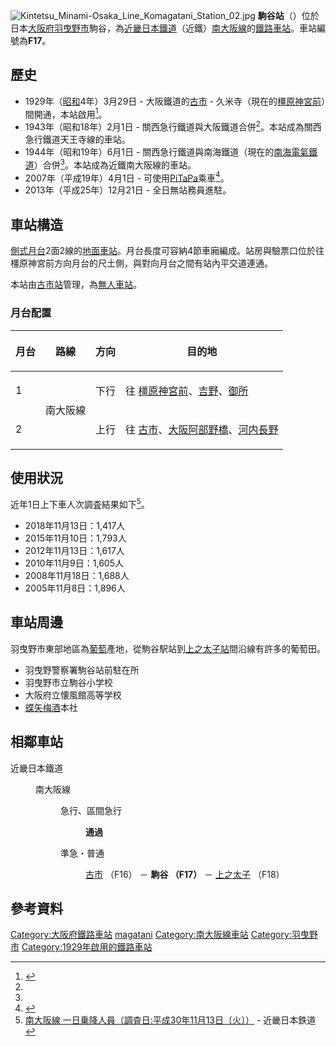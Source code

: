 {{日本車站資訊
|公司色     = #c03
|文字色     = 
|站名       = 駒谷站
|圖片       =  Kintetsu Minami-Osaka Line Komagatani Station 01.jpg
|圖片說明   = 
|日文原名   = 駒ヶ谷
|平假名     = こまがたに
|羅馬拼音   =  Komagatani
|電報略號   = コマ
|所在地     = {{JPN}}[[大阪府|大阪府]][[羽曳野市|羽曳野市]]駒谷159-1
|坐標       = 
|車站構造   = [[地面車站|地面車站]]
|月台配置   = 2面2線
|啟用年月日 = 1929年（[[昭和|昭和]]4年）3月29日
|廢站年月日 = 
|乘客人數   = 
|上下車人次 = 1,417
|統計年度   = 2018年
|轉車       = 
|備註       = 
|adjacent = {{Adjacent stations|system=近畿日本鐵道
|line1=F南大阪線|left=古市|right=上之太子|note-left=F16<br />1.7km|note-mid={{近鐵車站編號|F|17}}<br />距離[[大阪阿部野橋站|大阪阿部野橋]]20.0km|note-right=F18<br />2.0km}}
}}
[[File:Kintetsu_Minami-Osaka_Line_Komagatani_Station_02.jpg|thumb]] 
'''駒谷站'''（{{jpn|j=駒ヶ谷駅|hg=こまがたにえき|rm=Komagatani eki|f=y}}）位於日本[[大阪府|大阪府]][[羽曳野市|羽曳野市]]駒谷，為[[近畿日本鐵道|近畿日本鐵道]]（近鐵）[[南大阪線|南大阪線]]的[[鐵路車站|鐵路車站]]。車站編號為'''F17'''。

== 歷史 ==
* 1929年（[[昭和|昭和]]4年）3月29日 - 大阪鐵道的[[古市站_(大阪府)|古市]] - 久米寺（現在的[[橿原神宮前站|橿原神宮前]]）間開通，本站啟用<ref name=sone03>{{Cite book|author=曽根悟（監修） |title=週刊 歴史でめぐる鉄道全路線 大手私鉄 |date=2010-08-29 |publisher=朝日新聞出版 |series=週刊朝日百科 |volume=3号 近畿日本鉄道 2 |isbn=978-4-02-340133-4 |pages=26-27}}</ref>。
* 1943年（昭和18年）2月1日 - 關西急行鐵道與大阪鐵道合併<ref name=sone03/>。本站成為關西急行鐵道天王寺線的車站。 
* 1944年（昭和19年）6月1日 - 關西急行鐵道與南海鐵道（現在的[[南海電氣鐵道|南海電氣鐵道]]）合併<ref name=sone03/>。本站成為近鐵南大阪線的車站。
* 2007年（平成19年）4月1日 - 可使用[[PiTaPa|PiTaPa]]乘車<ref>{{Cite press release |title=平成19年4月1日から、近鉄主要路線でICカードの利用が可能になります |publisher=近畿日本鉄道 |date=2007-01-30 |url=http://www.kintetsu.jp/news/files/iccard20070130.pdf |format=pdf |accessdate=2016-03-05}}</ref>。
* 2013年（平成25年）12月21日 - 全日無站務員進駐。

== 車站構造 ==
[[側式月台|側式月台]]2面2線的[[地面車站|地面車站]]。月台長度可容納4節車廂編成。站房與驗票口位於往橿原神宮前方向月台的尺土側，與對向月台之間有站內平交道連通。

本站由[[古市站|古市站]]管理，為[[無人車站|無人車站]]。

=== 月台配置 ===
{| class="wikitable"
!月台!!路線!!方向!!目的地
|-
! 1
| rowspan="2" | {{近鐵車站編號|F}} 南大阪線
| style="text-align:center" | 下行
|往 [[橿原神宮前站|橿原神宮前]]、[[吉野站_(奈良縣)|吉野]]、[[近鐵御所站|御所]]
|-
! 2
| style="text-align:center" | 上行
|往 [[古市站_(大阪府)|古市]]、[[大阪阿部野橋站|大阪阿部野橋]]、[[河内長野站|河内長野]]
|}
<!--上記の行先表記は、2009年5月時点のホーム上の案内標識に合わせた。非電照式への交換時に「御所」「河内長野」か加えられた--->

== 使用狀況==
近年1日上下車人次調査結果如下<ref>[http://www.kintetsu.co.jp/tetsudo/e.html 南大阪線 一日乗降人員（調査日:平成30年11月13日〔火〕）] - 近畿日本鉄道</ref>。
* 2018年11月13日：1,417人
* 2015年11月10日：1,793人
* 2012年11月13日：1,617人
* 2010年11月9日：1,605人
* 2008年11月18日：1,688人
* 2005年11月8日：1,896人

== 車站周邊 ==
羽曳野市東部地區為[[葡萄|葡萄]]產地，從駒谷駅站到[[上之太子站|上之太子站]]間沿線有許多的葡萄田。
* 羽曳野警察署駒谷站前駐在所
* 羽曳野市立駒谷小学校
* 大阪府立懐風館高等学校
* [[蝶矢梅酒|蝶矢梅酒]]本社

== 相鄰車站 ==
; 近畿日本鐵道
: {{近鐵車站編號|F}} 南大阪線
:: {{Color|#ff8000|■}}急行、{{Color|red|■}}區間急行
::: '''通過'''
:: {{Color|#009933|■}}準急・{{Color|#0033cc|■}}普通
::: [[古市站_(大阪府)|古市]] （F16） － '''駒谷 （F17）''' － [[上之太子站|上之太子]] （F18）

==參考資料==
{{reflist}}

{{南大阪線}}
{{DEFAULTSORT:Komagatani}}
[[Category:大阪府鐵路車站|Category:大阪府鐵路車站]]
[[Category:日本鐵路車站_Ko|magatani]]
[[Category:南大阪線車站|Category:南大阪線車站]]
[[Category:羽曳野市|Category:羽曳野市]]
[[Category:1929年啟用的鐵路車站|Category:1929年啟用的鐵路車站]]